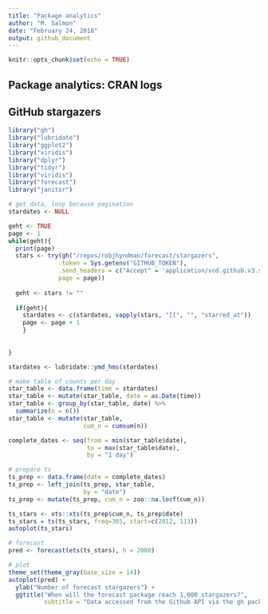 ```yaml
---
title: "Package analytics"
author: "M. Salmon"
date: "February 24, 2018"
output: github_document
---
```


```r
knitr::opts_chunk$set(echo = TRUE)
```

## Package analytics: CRAN logs



## GitHub stargazers

```r

library("gh")
library("lubridate")
library("ggplot2")
library("viridis")
library("dplyr")
library("tidyr")
library("viridis")
library("forecast")
library("janitor")

# get data, loop because pagination
stardates <- NULL

geht <- TRUE
page <- 1
while(geht){
  print(page)
  stars <- try(gh("/repos/robjhyndman/forecast/stargazers",
              .token = Sys.getenv("GITHUB_TOKEN"),
              .send_headers = c("Accept" = 'application/vnd.github.v3.star+json'),
              page = page))
  
  geht <- stars != ""
  
  if(geht){
    stardates <- c(stardates, vapply(stars, "[[", "", "starred_at"))
    page <- page + 1
    }
  
  
}

stardates <- lubridate::ymd_hms(stardates)

# make table of counts per day
star_table <- data.frame(time = stardates)
star_table <- mutate(star_table, date = as.Date(time))
star_table <- group_by(star_table, date) %>%
  summarize(n = n()) 
star_table <- mutate(star_table, 
                     cum_n = cumsum(n))

complete_dates <- seq(from = min(star_table$date),
                      to = max(star_table$date),
                      by = "1 day")

# prepare ts
ts_prep <- data.frame(date = complete_dates)
ts_prep <- left_join(ts_prep, star_table,
                     by = "date")
ts_prep <- mutate(ts_prep, cum_n = zoo::na.locf(cum_n))

ts_stars <- xts::xts(ts_prep$cum_n, ts_prep$date)
ts_stars = ts(ts_stars, freq=365, start=c(2012, 113))
autoplot(ts_stars)

# forecast
pred <- forecast(ets(ts_stars), h = 2000)

# plot
theme_set(theme_gray(base_size = 14))
autoplot(pred) +
  ylab("Number of forecast stargazers") +
  ggtitle("When will the forecast package reach 1,000 stargazers?",
          subtitle = "Data accessed from the Github API via the gh package")
```